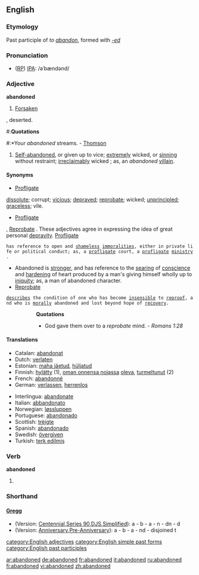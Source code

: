 ==English==
{{rfc}}
===Etymology===
Past participle of ''to [[abandon]]'', formed with ''[[-ed]]''

===Pronunciation===
* ([[RP]]) [[IPA]]: /əˈbændənd/

===Adjective===
'''abandoned'''
# [[forsaken|Forsaken]]
, deserted.
#:'''Quotations'''
#:*Your ''abandoned'' streams. - [[Thomson]]
# [[Self-abandoned]], or given up to vice; [[extremely]] wicked, or [[sinning]] without restraint; [[irreclaimably]] wicked ; as, an ''abandoned'' [[villain]].

====Synonyms====
*[[profligate|Profligate]]
; [[dissolute]]; corrupt; [[vicious]]; [[depraved]]; [[reprobate]]; wicked; [[unprincipled]]; [[graceless]]; vile.
*[[profligate|Profligate]]
, [[reprobate|Reprobate]]
. These adjectives agree in expressing the idea of great personal [[depravity]]. [[profligate|Profligate]]
 has reference to open and [[shameless]] [[immoralities]], either in private life or political conduct; as, a [[profligate]] court, a [[profligate]] [[ministry]]. 
*Abandoned is [[stronger]], and has reference to the [[searing]] of [[conscience]] and [[hardening]] of heart produced by a man's giving himself wholly up to [[iniquity]]; as, a man of abandoned character. 
*[[reprobate|Reprobate]]
 [[describes]] the condition of one who has become [[insensible]] to [[reproof]], and who is [[morally]] abandoned and lost beyond hope of [[recovery]].
::'''Quotations'''
::*God gave them over to a ''reprobate'' mind. - ''Romans 1:28''

====Translations====
{{top}}
*Catalan: [[abandonat]]
*Dutch: [[verlaten]]
*Estonian: [[maha jäetud]], [[hüljatud]]
*Finnish: [[hylätty]] (1), [[oman onnensa nojassa]] [[olla#Finnish|oleva]], [[turmeltunut]] (2)
*French: [[abandonné]]
*German: [[verlassen]], [[herrenlos]]
{{mid}}
*Interlingua: [[abandonate]]
*Italian: [[abbandonato]]
*Norwegian: [[løssluppen]]
*Portuguese: [[abandonado]]
*Scottish: [[trèigte]]
*Spanish: [[abandonado]]
*Swedish: [[övergiven]]
*Turkish: [[terk edilmiş]]
{{bottom}}

===Verb===
'''abandoned'''
# {{past of|abandon}}

===Shorthand===
====[http://en.wikipedia.org/wiki/Gregg_Shorthand Gregg]====
* (Version: [http://en.wikipedia.org/wiki/Gregg_Shorthand#Centennial_Gregg_Shorthand Centennial],[http://en.wikipedia.org/wiki/Gregg_Shorthand#Series_90_Gregg_Shorthand Series 90],[http://en.wikipedia.org/wiki/Gregg_Shorthand#Diamond_Jubilee_Gregg_Shorthand  DJS],[http://en.wikipedia.org/wiki/Gregg_Shorthand#Simplified_Gregg_Shorthand Simplified]): a - b - a - n - dn - d
* (Version: [http://en.wikipedia.org/wiki/Gregg_Shorthand#Anniversary_Gregg_Shorthand Anniversary],[http://en.wikipedia.org/wiki/Gregg_Shorthand#Pre-Anniversary_Gregg_Shorthand Pre-Anniversary]): a - b - a - nd - disjoined t

[[category:English adjectives]]
[[category:English simple past forms]]
[[category:English past participles]]

[[ar:abandoned]]
[[de:abandoned]]
[[fr:abandoned]]
[[it:abandoned]]
[[ru:abandoned]]
[[fi:abandoned]]
[[vi:abandoned]]
[[zh:abandoned]]
